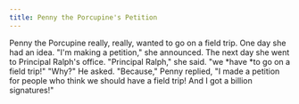 ```yaml
---
title: Penny the Porcupine's Petition
---
```


Penny the Porcupine really, really, wanted to go on a field trip. One day she had an idea. "I'm making a petition," she announced. The next day she went to Principal Ralph's office. "Principal Ralph," she said. "we *have *to go on a field trip!" "Why?" He asked. "Because," Penny replied, "I made a petition for people who think we should have a field trip! And I got a billion signatures!" 
